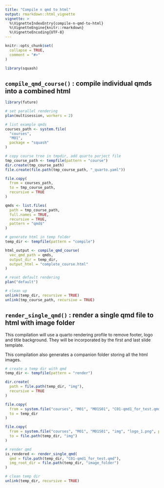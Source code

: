 ```yaml
---
title: "Compile n qmd to html"
output: rmarkdown::html_vignette
vignette: >
  %\VignetteIndexEntry{compile-n-qmd-to-html}
  %\VignetteEngine{knitr::rmarkdown}
  %\VignetteEncoding{UTF-8}
---
```


```r
knitr::opts_chunk$set(
  collapse = TRUE,
  comment = "#>"
)
```

```r
library(squash)
```

<!-- WARNING - This vignette is generated by {fusen} from dev/flat_compile_qmd_course.Rmd: do not edit by hand -->

## `compile_qmd_course()` : compile individual qmds into a combined html

```r
library(future)

# set parallel rendering
plan(multisession, workers = 2)

# list example qmds
courses_path <- system.file(
  "courses",
  "M01",
  package = "squash"
)

# copy course tree in tmpdir, add quarto porject file
tmp_course_path <- tempfile(pattern = "course")
dir.create(tmp_course_path)
file.create(file.path(tmp_course_path, "_quarto.yaml"))

file.copy(
  from = courses_path,
  to = tmp_course_path,
  recursive = TRUE
)

qmds <- list.files(
  path = tmp_course_path,
  full.names = TRUE,
  recursive = TRUE,
  pattern = "qmd$"
)

# generate html in temp folder
temp_dir <- tempfile(pattern = "compile")

html_output <- compile_qmd_course(
  vec_qmd_path = qmds,
  output_dir = temp_dir,
  output_html = "complete_course.html"
)

# reset default rendering
plan("default")

# clean up
unlink(temp_dir, recursive = TRUE)
unlink(tmp_course_path, recursive = TRUE)
```

## `render_single_qmd()` : render a single qmd file to html with image folder

This compilation will use a quarto rendering profile to remove footer, logo and title background. They will be incorporated by the first and last slide template.

This compilation also generates a companion folder storing all the html images.


  

```r
# create a temp dir with qmd
temp_dir <- tempfile(pattern = "render")

dir.create(
  path = file.path(temp_dir, "img"),
  recursive = TRUE
)

file.copy(
  from = system.file("courses", "M01", "M01S01", "C01-qmd1_for_test.qmd", package = "squash"),
  to = temp_dir
)

file.copy(
  from = system.file("courses", "M01", "M01S01", "img", "logo_1.png", package = "squash"),
  to = file.path(temp_dir, "img")
)

# render qmd
is_rendered <- render_single_qmd(
  qmd = file.path(temp_dir, "C01-qmd1_for_test.qmd"),
  img_root_dir = file.path(temp_dir, "image_folder")
)

# clean temp dir
unlink(temp_dir, recursive = TRUE)
```

  

  

